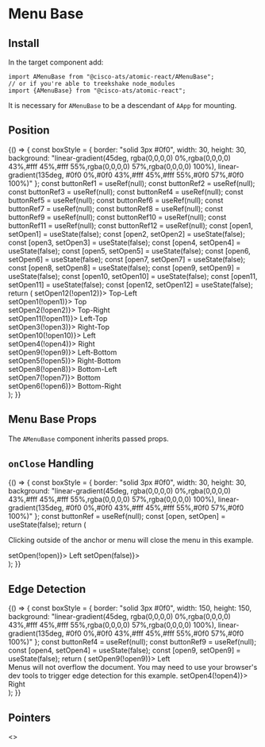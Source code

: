 


<Meta title="Extend/Menu Base" component={AMenuBase} />

# Menu Base

## Install

In the target component add:

```
import AMenuBase from "@cisco-ats/atomic-react/AMenuBase";
// or if you're able to treekshake node_modules
import {AMenuBase} from "@cisco-ats/atomic-react";
```

It is necessary for `AMenuBase` to be a descendant of `AApp` for mounting.

## Position

<Preview>
  <Story name="position-1">
    <YourComponent>
      {() => {
        const boxStyle = {
          border: "solid 3px #0f0",
          width: 30,
          height: 30,
          background:
            "linear-gradient(45deg, rgba(0,0,0,0) 0%,rgba(0,0,0,0) 43%,#fff 45%,#fff 55%,rgba(0,0,0,0) 57%,rgba(0,0,0,0) 100%), linear-gradient(135deg, #0f0 0%,#0f0 43%,#fff 45%,#fff 55%,#0f0 57%,#0f0 100%)"
        };
        const buttonRef1 = useRef(null);
        const buttonRef2 = useRef(null);
        const buttonRef3 = useRef(null);
        const buttonRef4 = useRef(null);
        const buttonRef5 = useRef(null);
        const buttonRef6 = useRef(null);
        const buttonRef7 = useRef(null);
        const buttonRef8 = useRef(null);
        const buttonRef9 = useRef(null);
        const buttonRef10 = useRef(null);
        const buttonRef11 = useRef(null);
        const buttonRef12 = useRef(null);
        const [open1, setOpen1] = useState(false);
        const [open2, setOpen2] = useState(false);
        const [open3, setOpen3] = useState(false);
        const [open4, setOpen4] = useState(false);
        const [open5, setOpen5] = useState(false);
        const [open6, setOpen6] = useState(false);
        const [open7, setOpen7] = useState(false);
        const [open8, setOpen8] = useState(false);
        const [open9, setOpen9] = useState(false);
        const [open10, setOpen10] = useState(false);
        const [open11, setOpen11] = useState(false);
        const [open12, setOpen12] = useState(false);
        return (
          <AContainer>
            <ARow>
              <ACol cols="2" />
              <ACol className="text-right">
                <AButton ref={buttonRef12} onClick={() => setOpen12(!open12)}>
                  Top-Left
                </AButton>
                <AMenuBase
                  anchorRef={buttonRef12}
                  open={open12}
                  placement="top-left">
                  <div style={boxStyle} />
                </AMenuBase>
              </ACol>
              <ACol className="text-center">
                <AButton ref={buttonRef1} onClick={() => setOpen1(!open1)}>
                  Top
                </AButton>
                <AMenuBase anchorRef={buttonRef1} open={open1} placement="top">
                  <div style={boxStyle} />
                </AMenuBase>
              </ACol>
              <ACol>
                <AButton ref={buttonRef2} onClick={() => setOpen2(!open2)}>
                  Top-Right
                </AButton>
                <AMenuBase
                  anchorRef={buttonRef2}
                  open={open2}
                  placement="top-right">
                  <div style={boxStyle} />
                </AMenuBase>
              </ACol>
              <ACol cols="2" />
            </ARow>
            <ARow>
              <ACol className="text-right">
                <AButton ref={buttonRef11} onClick={() => setOpen11(!open11)}>
                  Left-Top
                </AButton>
                <AMenuBase
                  anchorRef={buttonRef11}
                  open={open11}
                  placement="left-top">
                  <div style={boxStyle} />
                </AMenuBase>
              </ACol>
              <ACol cols="8" />
              <ACol>
                <AButton ref={buttonRef3} onClick={() => setOpen3(!open3)}>
                  Right-Top
                </AButton>
                <AMenuBase
                  anchorRef={buttonRef3}
                  open={open3}
                  placement="right-top">
                  <div style={boxStyle} />
                </AMenuBase>
              </ACol>
            </ARow>
            <ARow>
              <ACol className="text-right">
                <AButton ref={buttonRef10} onClick={() => setOpen10(!open10)}>
                  Left
                </AButton>
                <AMenuBase
                  anchorRef={buttonRef10}
                  open={open10}
                  placement="left">
                  <div style={boxStyle} />
                </AMenuBase>
              </ACol>
              <ACol cols="8" />
              <ACol>
                <AButton ref={buttonRef4} onClick={() => setOpen4(!open4)}>
                  Right
                </AButton>
                <AMenuBase
                  anchorRef={buttonRef4}
                  open={open4}
                  placement="right">
                  <div style={boxStyle} />
                </AMenuBase>
              </ACol>
            </ARow>
            <ARow>
              <ACol className="text-right">
                <AButton ref={buttonRef9} onClick={() => setOpen9(!open9)}>
                  Left-Bottom
                </AButton>
                <AMenuBase
                  anchorRef={buttonRef9}
                  open={open9}
                  placement="left-bottom">
                  <div style={boxStyle} />
                </AMenuBase>
              </ACol>
              <ACol cols="8" />
              <ACol>
                <AButton ref={buttonRef5} onClick={() => setOpen5(!open5)}>
                  Right-Bottom
                </AButton>
                <AMenuBase
                  anchorRef={buttonRef5}
                  open={open5}
                  placement="right-bottom">
                  <div style={boxStyle} />
                </AMenuBase>
              </ACol>
            </ARow>
            <ARow>
              <ACol cols="2" />
              <ACol className="text-right">
                <AButton ref={buttonRef8} onClick={() => setOpen8(!open8)}>
                  Bottom-Left
                </AButton>
                <AMenuBase
                  anchorRef={buttonRef8}
                  open={open8}
                  placement="bottom-left">
                  <div style={boxStyle} />
                </AMenuBase>
              </ACol>
              <ACol className="text-center">
                <AButton ref={buttonRef7} onClick={() => setOpen7(!open7)}>
                  Bottom
                </AButton>
                <AMenuBase
                  anchorRef={buttonRef7}
                  open={open7}
                  placement="bottom">
                  <div style={boxStyle} />
                </AMenuBase>
              </ACol>
              <ACol>
                <AButton ref={buttonRef6} onClick={() => setOpen6(!open6)}>
                  Bottom-Right
                </AButton>
                <AMenuBase
                  anchorRef={buttonRef6}
                  open={open6}
                  placement="bottom-right">
                  <div style={boxStyle} />
                </AMenuBase>
              </ACol>
              <ACol cols="2" />
            </ARow>
          </AContainer>
        );
      }}
    </YourComponent>
  </Story>
</Preview>

## Menu Base Props

The `AMenuBase` component inherits passed props.

<Props of={AMenuBase} />

## `onClose` Handling

<Preview>
  <Story name="onclose-1">
    <YourComponent>
      {() => {
        const boxStyle = {
          border: "solid 3px #0f0",
          width: 30,
          height: 30,
          background:
            "linear-gradient(45deg, rgba(0,0,0,0) 0%,rgba(0,0,0,0) 43%,#fff 45%,#fff 55%,rgba(0,0,0,0) 57%,rgba(0,0,0,0) 100%), linear-gradient(135deg, #0f0 0%,#0f0 43%,#fff 45%,#fff 55%,#0f0 57%,#0f0 100%)"
        };
        const buttonRef = useRef(null);
        const [open, setOpen] = useState(false);
        return (
          <AContainer fluid>
            <ARow>
              <ACol className="text-center">
                <p className="onclose-1__instruction">
                  Clicking outside of the anchor or menu will close the menu in
                  this example.
                </p>
                <AButton ref={buttonRef} onClick={() => setOpen(!open)}>
                  Left
                </AButton>
                <AMenuBase
                  anchorRef={buttonRef}
                  open={open}
                  placement="bottom"
                  onClose={() => setOpen(false)}>
                  <div style={boxStyle} />
                </AMenuBase>
              </ACol>
            </ARow>
          </AContainer>
        );
      }}
    </YourComponent>
  </Story>
</Preview>

## Edge Detection

<Preview>
  <Story name="edge-1">
    <YourComponent>
      {() => {
        const boxStyle = {
          border: "solid 3px #0f0",
          width: 150,
          height: 150,
          background:
            "linear-gradient(45deg, rgba(0,0,0,0) 0%,rgba(0,0,0,0) 43%,#fff 45%,#fff 55%,rgba(0,0,0,0) 57%,rgba(0,0,0,0) 100%), linear-gradient(135deg, #0f0 0%,#0f0 43%,#fff 45%,#fff 55%,#0f0 57%,#0f0 100%)"
        };
        const buttonRef4 = useRef(null);
        const buttonRef9 = useRef(null);
        const [open4, setOpen4] = useState(false);
        const [open9, setOpen9] = useState(false);
        return (
          <AContainer fluid className="pa-0 ma-0">
            <ARow>
              <ACol>
                <AButton
                  className="mb-6"
                  ref={buttonRef9}
                  onClick={() => setOpen9(!open9)}>
                  Left
                </AButton>
                <AMenuBase anchorRef={buttonRef9} open={open9} placement="left">
                  <div style={boxStyle} />
                </AMenuBase>
              </ACol>
              <ACol cols="6">
                Menus will not overflow the document. You may need to use your
                browser's dev tools to trigger edge detection for this example.
              </ACol>
              <ACol className="text-right">
                <AButton
                  className="mb-6"
                  ref={buttonRef4}
                  onClick={() => setOpen4(!open4)}>
                  Right
                </AButton>
                <AMenuBase
                  anchorRef={buttonRef4}
                  open={open4}
                  placement="right">
                  <div style={boxStyle} />
                </AMenuBase>
              </ACol>
            </ARow>
          </AContainer>
        );
      }}
    </YourComponent>
  </Story>
</Preview>

## Pointers

<Preview>
  <Story name="pointers-1">
    <>
      <style
        dangerouslySetInnerHTML={{
          __html: `
      .pointers.a-menu-base--top,
      .pointers.a-menu-base--top-left,
      .pointers.a-menu-base--top-right {
        margin-top: -11px;
      }
      .pointers.a-menu-base--top .a-menu-base__pointer,
      .pointers.a-menu-base--top-left .a-menu-base__pointer,
      .pointers.a-menu-base--top-right .a-menu-base__pointer {
        width: 0;
        height: 0;
        border-style: solid;
        border-width: 12px 6px 0 6px;
        border-color: #0f0 transparent transparent transparent;
        position: absolute;
        bottom: -11px;
      }
      .pointers.a-menu-base--right,
      .pointers.a-menu-base--right-top,
      .pointers.a-menu-base--right-bottom {
        margin-left: 11px;
      }
      .pointers.a-menu-base--right .a-menu-base__pointer,
      .pointers.a-menu-base--right-top .a-menu-base__pointer,
      .pointers.a-menu-base--right-bottom .a-menu-base__pointer {
        width: 0;
        height: 0;
        border-style: solid;
        border-width: 6px 12px 6px 0;
        border-color: transparent #0f0 transparent transparent;
        position: absolute;
        left: -11px;
      }
      .pointers.a-menu-base--bottom,
      .pointers.a-menu-base--bottom-left,
      .pointers.a-menu-base--bottom-right {
        margin-top: 11px;
      }
      .pointers.a-menu-base--bottom .a-menu-base__pointer,
      .pointers.a-menu-base--bottom-left .a-menu-base__pointer,
      .pointers.a-menu-base--bottom-right .a-menu-base__pointer {
        width: 0;
        height: 0;
        border-style: solid;
        border-width: 0 6px 12px 6px;
        border-color: transparent transparent #0f0 transparent;
        position: absolute;
        top: -11px;
      }
      .pointers.a-menu-base--left,
      .pointers.a-menu-base--left-top,
      .pointers.a-menu-base--left-bottom {
        margin-left: -11px;
      }
      .pointers.a-menu-base--left .a-menu-base__pointer,
      .pointers.a-menu-base--left-top .a-menu-base__pointer,
      .pointers.a-menu-base--left-bottom .a-menu-base__pointer {
        width: 0;
        height: 0;
        border-style: solid;
        border-width: 6px 0 6px 12px;
        border-color: transparent transparent transparent #0f0;
        position: absolute;
        right: -11px;
      }
    `
        }}
      />
      <YourComponent>
        {() => {
          const boxStyle = {
            border: "solid 3px #0f0",
            width: 30,
            height: 30,
            background:
              "linear-gradient(45deg, rgba(0,0,0,0) 0%,rgba(0,0,0,0) 43%,#fff 45%,#fff 55%,rgba(0,0,0,0) 57%,rgba(0,0,0,0) 100%), linear-gradient(135deg, #0f0 0%,#0f0 43%,#fff 45%,#fff 55%,#0f0 57%,#0f0 100%)"
          };
          const buttonRef1 = useRef(null);
          const buttonRef2 = useRef(null);
          const buttonRef3 = useRef(null);
          const buttonRef4 = useRef(null);
          const buttonRef5 = useRef(null);
          const buttonRef6 = useRef(null);
          const buttonRef7 = useRef(null);
          const buttonRef8 = useRef(null);
          const buttonRef9 = useRef(null);
          const buttonRef10 = useRef(null);
          const buttonRef11 = useRef(null);
          const buttonRef12 = useRef(null);
          const [open1, setOpen1] = useState(false);
          const [open2, setOpen2] = useState(false);
          const [open3, setOpen3] = useState(false);
          const [open4, setOpen4] = useState(false);
          const [open5, setOpen5] = useState(false);
          const [open6, setOpen6] = useState(false);
          const [open7, setOpen7] = useState(false);
          const [open8, setOpen8] = useState(false);
          const [open9, setOpen9] = useState(false);
          const [open10, setOpen10] = useState(false);
          const [open11, setOpen11] = useState(false);
          const [open12, setOpen12] = useState(false);
          return (
            <AContainer>
              <ARow>
                <ACol cols="2" />
                <ACol className="text-right">
                  <AButton ref={buttonRef12} onClick={() => setOpen12(!open12)}>
                    Top-Left
                  </AButton>
                  <AMenuBase
                    anchorRef={buttonRef12}
                    className="pointers"
                    open={open12}
                    placement="top-left"
                    pointer>
                    <div style={boxStyle} />
                  </AMenuBase>
                </ACol>
                <ACol className="text-center">
                  <AButton ref={buttonRef1} onClick={() => setOpen1(!open1)}>
                    Top
                  </AButton>
                  <AMenuBase
                    anchorRef={buttonRef1}
                    className="pointers"
                    open={open1}
                    placement="top"
                    pointer>
                    <div style={boxStyle} />
                  </AMenuBase>
                </ACol>
                <ACol>
                  <AButton ref={buttonRef2} onClick={() => setOpen2(!open2)}>
                    Top-Right
                  </AButton>
                  <AMenuBase
                    anchorRef={buttonRef2}
                    className="pointers"
                    open={open2}
                    placement="top-right"
                    pointer>
                    <div style={boxStyle} />
                  </AMenuBase>
                </ACol>
                <ACol cols="2" />
              </ARow>
              <ARow>
                <ACol className="text-right">
                  <AButton ref={buttonRef11} onClick={() => setOpen11(!open11)}>
                    Left-Top
                  </AButton>
                  <AMenuBase
                    anchorRef={buttonRef11}
                    className="pointers"
                    open={open11}
                    placement="left-top"
                    pointer>
                    <div style={boxStyle} />
                  </AMenuBase>
                </ACol>
                <ACol cols="8" />
                <ACol>
                  <AButton ref={buttonRef3} onClick={() => setOpen3(!open3)}>
                    Right-Top
                  </AButton>
                  <AMenuBase
                    anchorRef={buttonRef3}
                    className="pointers"
                    open={open3}
                    placement="right-top"
                    pointer>
                    <div style={boxStyle} />
                  </AMenuBase>
                </ACol>
              </ARow>
              <ARow>
                <ACol className="text-right">
                  <AButton ref={buttonRef10} onClick={() => setOpen10(!open10)}>
                    Left
                  </AButton>
                  <AMenuBase
                    anchorRef={buttonRef10}
                    className="pointers"
                    open={open10}
                    placement="left"
                    pointer>
                    <div style={boxStyle} />
                  </AMenuBase>
                </ACol>
                <ACol cols="8" />
                <ACol>
                  <AButton ref={buttonRef4} onClick={() => setOpen4(!open4)}>
                    Right
                  </AButton>
                  <AMenuBase
                    anchorRef={buttonRef4}
                    className="pointers"
                    open={open4}
                    placement="right"
                    pointer>
                    <div style={boxStyle} />
                  </AMenuBase>
                </ACol>
              </ARow>
              <ARow>
                <ACol className="text-right">
                  <AButton ref={buttonRef9} onClick={() => setOpen9(!open9)}>
                    Left-Bottom
                  </AButton>
                  <AMenuBase
                    anchorRef={buttonRef9}
                    className="pointers"
                    open={open9}
                    placement="left-bottom"
                    pointer>
                    <div style={boxStyle} />
                  </AMenuBase>
                </ACol>
                <ACol cols="8" />
                <ACol>
                  <AButton ref={buttonRef5} onClick={() => setOpen5(!open5)}>
                    Right-Bottom
                  </AButton>
                  <AMenuBase
                    anchorRef={buttonRef5}
                    className="pointers"
                    open={open5}
                    placement="right-bottom"
                    pointer>
                    <div style={boxStyle} />
                  </AMenuBase>
                </ACol>
              </ARow>
              <ARow>
                <ACol cols="2" />
                <ACol className="text-right">
                  <AButton ref={buttonRef8} onClick={() => setOpen8(!open8)}>
                    Bottom-Left
                  </AButton>
                  <AMenuBase
                    anchorRef={buttonRef8}
                    className="pointers"
                    open={open8}
                    placement="bottom-left"
                    pointer>
                    <div style={boxStyle} />
                  </AMenuBase>
                </ACol>
                <ACol className="text-center">
                  <AButton ref={buttonRef7} onClick={() => setOpen7(!open7)}>
                    Bottom
                  </AButton>
                  <AMenuBase
                    anchorRef={buttonRef7}
                    className="pointers"
                    open={open7}
                    placement="bottom"
                    pointer>
                    <div style={boxStyle} />
                  </AMenuBase>
                </ACol>
                <ACol>
                  <AButton ref={buttonRef6} onClick={() => setOpen6(!open6)}>
                    Bottom-Right
                  </AButton>
                  <AMenuBase
                    anchorRef={buttonRef6}
                    className="pointers"
                    open={open6}
                    placement="bottom-right"
                    pointer>
                    <div style={boxStyle} />
                  </AMenuBase>
                </ACol>
                <ACol cols="2" />
              </ARow>
            </AContainer>
          );
        }}
      </YourComponent>
    </>
  </Story>
</Preview>
